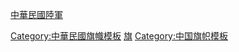 {{flagicon image|Flag of the Republic of China Army.svg|中華民國陸軍旗}} [[中華民國陸軍]]<noinclude>

{{doc}}

[[Category:中華民國旗幟模板]]
[[Category:中華民國國軍模板|旗]]
[[Category:中国旗帜模板]]
</noinclude>